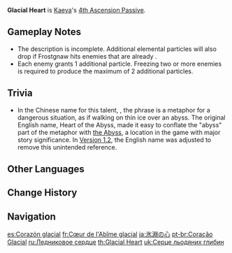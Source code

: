 {{Talent Infobox
|image         = Talent Glacial Heart.png
|character     = Kaeya
|type          = 4th Ascension Passive
|info          = Opponents {{Color|Cryo|Frozen}} by [[Frostgnaw]] will drop additional [[Elemental Particles]].<br />Frostgnaw may only produce a maximum of 2 additional Elemental Particles per use.
|utility1      = Energy
}}
'''Glacial Heart''' is [[Kaeya]]'s [[4th Ascension Passive]].

==Gameplay Notes==
* The description is incomplete. Additional elemental particles will also drop if Frostgnaw hits enemies that are already {{Color|Cryo|Frozen}}.
*Each {{Color|Cryo|Frozen}} enemy grants 1 additional particle. Freezing two or more enemies is required to produce the maximum of 2 additional particles.

==Trivia==
*In the Chinese name for this talent, {{zh|冰渊之心}}, the phrase {{zh|[https://baike.baidu.com/item/%E5%86%B0%E6%B8%8A/177254 冰渊]}} is a metaphor for a dangerous situation, as if walking on thin ice over an abyss. The original English name, Heart of the Abyss, made it easy to conflate the "abyss" part of the metaphor with [[the Abyss]], a location in the game with major story significance. In [[Version 1.2]], the English name was adjusted to remove this unintended reference.

==Other Languages==
{{Other Languages
|en      = Glacial Heart
|zhs     = 冰渊之心
|zhs_rm  = Bīngyuān zhī Xīn
|zht     = 冰淵之心
|zht_rm  = Bīngyuān zhī Xīn
|zh_tl   = Heart of Ice Depths
|ja      = 氷淵の心
|ja_rm   = Hyouen no Kokoro{{Assumed}}
|ja_tl   = Heart of Ice Abyss
|ko      = 빙연의 마음
|ko_rm   = Bingyeon-ui Ma'eum
|ko_tl   = Heart of Glacial Pond
|es      = Corazón glacial
|es_tl   = Glacial Heart
|fr      = Cœur de l'Abîme glacial
|fr_tl   = Glacial Heart of the Abyss
|ru      = Ледниковое сердце
|ru_tl   = Glacial Heart
|th      = Glacial Heart
|vi      = Trái Tim Vực Băng
|vi_tl   = Heart of Ice Depths
|de      = Eiskaltes Herz
|de_tl   = Glacial Heart
|id      = Glacial Heart
|pt      = Coração Glacial
|pt_tl   = Glacial Heart
|tr      = Buzul Kalp
|tr_tl   = 
|it      = Cuore glaciale
|it_tl   = Glacial Heart
}}

==Change History==
{{Change History|1.0}}
{{clr}}

==Navigation==
{{Talent Navbox|Kaeya}}

[[es:Corazón glacial]]
[[fr:Cœur de l'Abîme glacial]]
[[ja:氷淵の心]]
[[pt-br:Coração Glacial]]
[[ru:Ледниковое сердце]]
[[th:Glacial Heart]]
[[uk:Серце льодяних глибин]]